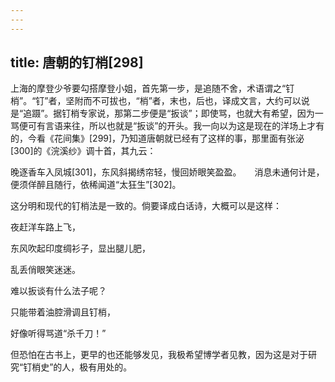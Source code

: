 ```yaml
---
---
---
```

title: 唐朝的钉梢[298]
---




上海的摩登少爷要勾搭摩登小姐，首先第一步，是追随不舍，术语谓之“钉梢”。“钉”者，坚附而不可拔也，“梢”者，末也，后也，译成文言，大约可以说是“追蹑”。据钉梢专家说，那第二步便是“扳谈”；即使骂，也就大有希望，因为一骂便可有言语来往，所以也就是“扳谈”的开头。我一向以为这是现在的洋场上才有的，今看《花间集》[299]，乃知道唐朝就已经有了这样的事，那里面有张泌[300]的《浣溪纱》调十首，其九云：

晚逐香车入凤城[301]，东风斜揭绣帘轻，慢回娇眼笑盈盈。　　消息未通何计是，便须佯醉且随行，依稀闻道“太狂生”[302]。

这分明和现代的钉梢法是一致的。倘要译成白话诗，大概可以是这样：

夜赶洋车路上飞，

东风吹起印度绸衫子，显出腿儿肥，

乱丢俏眼笑迷迷。

难以扳谈有什么法子呢？

只能带着油腔滑调且钉梢，

好像听得骂道“杀千刀！”

但恐怕在古书上，更早的也还能够发见，我极希望博学者见教，因为这是对于研究“钉梢史”的人，极有用处的。